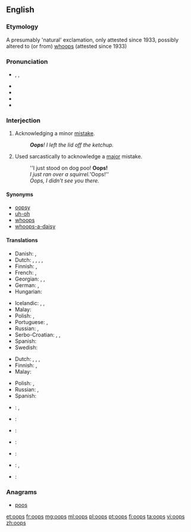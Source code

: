 {{also|OOPS}}
==English==

===Etymology===
A presumably 'natural' exclamation, only attested since 1933, possibly altered to (or from) [[whoops]] (attested since 1933)

===Pronunciation===
* {{enPR|o͞ops}}, {{IPA|/uːps/|/ʊps/}}, {{X-SAMPA|/u:ps/}}
* {{audio|en-us-oops.ogg|Audio (US)}}
* {{audio|en-uk-Oops.ogg|Audio (UK)}}
* {{rhymes|uːps}}
* {{rhymes|ʊps}}

===Interjection===
{{en-interj}}

# Acknowledging a minor [[mistake]].
#: '''''Oops'''!  I left the lid off the ketchup.''
# Used sarcastically to acknowledge a [[major]] mistake.
#: ''I just stood on dog poo!  '''Oops!'''
#: ''I just ran over a squirrel. '''Oops!''
#: ''Oops, I didn't see you there.''

====Synonyms====
* [[oopsy]]
* [[uh-oh]]
* [[whoops]]
* [[whoops-a-daisy]]

====Translations====
{{trans-top|acknowledging a minor mistake}}
* Danish: {{t-|da|ups}}, {{t-|da|hovsa}}
* Dutch: {{t|nl|ai}}, {{t|nl|amaai}}, {{t|nl|oeps}}, {{t|nl|oei}}, {{t|nl|zut}}
* Finnish: {{t-|fi|ups}}, {{t+|fi|oho}}
* French: {{t+|fr|oups}}, {{t-|fr|houp!}}
* Georgian: {{t-|ka|უი|tr=ui|sc=Geor}}, {{t-|ka|ვაი|tr=vai|sc=Geor}}, {{t-|ka|უფს|tr=up's|sc=Geor}}
* German: {{t+|de|ups}}, {{t+|de|huch}}
* Hungarian: {{t-|hu|hoppá}}
{{trans-mid}}
* Icelandic: {{t-|is|úps}}, {{t-|is|úbbs}}, {{t-|is|æj}}
* Malay: {{t-|ms|oop}}
* Polish: {{t+|pl|oj}}, {{t-|pl|ups}}
* Portuguese: {{t+|pt|opa}}, {{t-|pt|ops}}
* Russian: {{t|ru|ой|tr=oj|sc=Cyrl}}, {{t|ru|упс|tr=ups|sc=Cyrl}} {{qualifier|neologism}}
* Serbo-Croatian: {{t-|sh|ups}}, {{t-|sh|jao}}, {{qualifier|slang, from english "shit"}} {{t-|sh|šit}}
* Spanish: {{t-|es|ops}}
* Swedish: {{t+|sv|hoppsan}}
{{trans-bottom}}

{{trans-top|used sarcastically to acknowledge a major mistake}}
* Dutch: {{t|nl|aiai}}, {{t|nl|oeps}}, {{t|nl|oeioei}}, {{t|nl|help}}
* Finnish: {{t-|fi|ups}}, {{t+|fi|oho}}
* Malay: {{t-|ms|oop}}
{{trans-mid}}
* Polish: {{t+|pl|oj}}, {{t-|pl|ups}}
* Russian: {{t|ru|ой|tr=oj|sc=Cyrl}}, {{t|ru|упс|tr=ups|sc=Cyrl}} {{qualifier|neologism}}
* Spanish: {{t-|es|oh oh}}
{{trans-bottom}}

{{checktrans-top}}
* {{ttbc|de}}: {{t|de|hoppla}}, {{t|de|upps}}
* {{ttbc|he}}: {{t|he|אופס|tr=oops|sc=Hebr}}
* {{ttbc|is}}: {{t|is|úps}}
{{trans-mid}}
* {{ttbc|it}}: {{t|it|ops}}
* {{ttbc|es}}: {{t|es|ups}}
* {{ttbc|sv}}: {{t|sv|oj}}, {{t|sv|hoppsan}}
* {{ttbc|tr}}: {{qualifier|Pronounced "I!"}} {{t|tr|ay}} <!-------->
{{trans-bottom}}

===Anagrams===
* [[poos#English|poos]]

[[et:oops]]
[[fr:oops]]
[[mg:oops]]
[[ml:oops]]
[[pl:oops]]
[[pt:oops]]
[[fi:oops]]
[[ta:oops]]
[[vi:oops]]
[[zh:oops]]